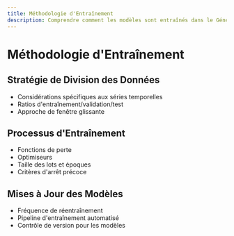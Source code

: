 ```yaml
---
title: Méthodologie d'Entraînement
description: Comprendre comment les modèles sont entraînés dans le Générateur de Signaux de Trading sur l'Or
---
```


# Méthodologie d'Entraînement

## Stratégie de Division des Données
- Considérations spécifiques aux séries temporelles
- Ratios d'entraînement/validation/test
- Approche de fenêtre glissante

## Processus d'Entraînement
- Fonctions de perte
- Optimiseurs
- Taille des lots et époques
- Critères d'arrêt précoce

## Mises à Jour des Modèles
- Fréquence de réentraînement
- Pipeline d'entraînement automatisé
- Contrôle de version pour les modèles
